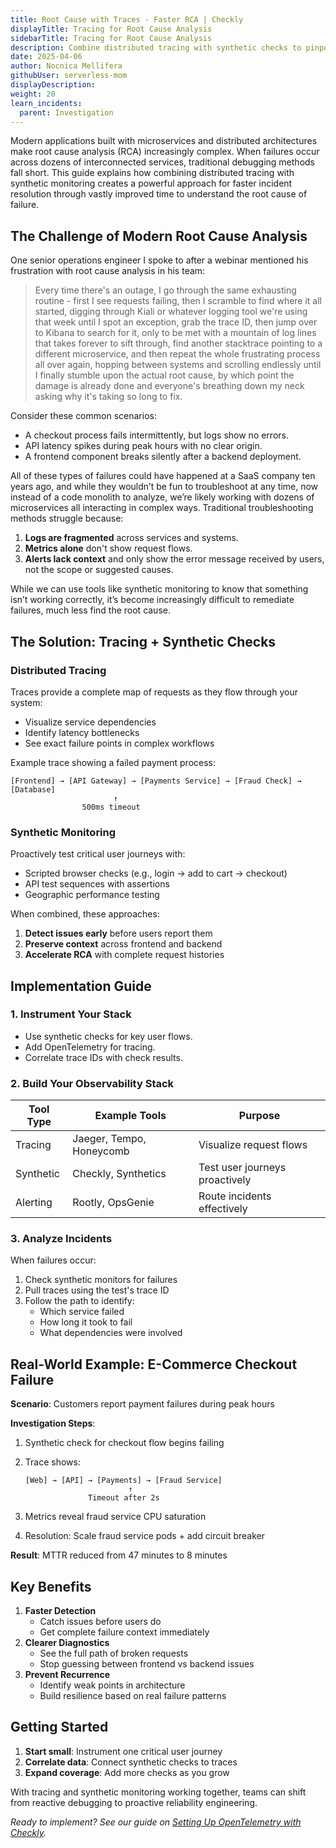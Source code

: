 ```yaml
---
title: Root Cause with Traces - Faster RCA | Checkly
displayTitle: Tracing for Root Cause Analysis
sidebarTitle: Tracing for Root Cause Analysis
description: Combine distributed tracing with synthetic checks to pinpoint failures across microservices, preserve request context, and reduce MTTR.
date: 2025-04-06
author: Nocnica Mellifera
githubUser: serverless-mom
displayDescription: 
weight: 20
learn_incidents:
  parent: Investigation
---
```


Modern applications built with microservices and distributed architectures make root cause analysis (RCA) increasingly complex. When failures occur across dozens of interconnected services, traditional debugging methods fall short. This guide explains how combining distributed tracing with synthetic monitoring creates a powerful approach for faster incident resolution through vastly improved time to understand the root cause of failure.

## The Challenge of Modern Root Cause Analysis

One senior operations engineer I spoke to after a webinar mentioned his frustration with root cause analysis in his team:

> Every time there's an outage, I go through the same exhausting routine - first I see requests failing, then I scramble to find where it all started, digging through Kiali or whatever logging tool we're using that week until I spot an exception, grab the trace ID, then jump over to Kibana to search for it, only to be met with a mountain of log lines that takes forever to sift through, find another stacktrace pointing to a different microservice, and then repeat the whole frustrating process all over again, hopping between systems and scrolling endlessly until I finally stumble upon the actual root cause, by which point the damage is already done and everyone's breathing down my neck asking why it's taking so long to fix.
> 

Consider these common scenarios:

- A checkout process fails intermittently, but logs show no errors.
- API latency spikes during peak hours with no clear origin.
- A frontend component breaks silently after a backend deployment.

All of these types of failures could have happened at a SaaS company ten years ago, and while they wouldn’t be fun to troubleshoot at any time, now instead of a code monolith to analyze, we’re likely working with dozens of microservices all interacting in complex ways. Traditional troubleshooting methods struggle because:

1. **Logs are fragmented** across services and systems.
2. **Metrics alone** don't show request flows.
3. **Alerts lack context** and only show the error message received by users, not the scope or suggested causes.

While we can use tools like synthetic monitoring to know that something isn’t working correctly, it’s become increasingly difficult to remediate failures, much less find the root cause.

## The Solution: Tracing + Synthetic Checks

### Distributed Tracing

Traces provide a complete map of requests as they flow through your system:

- Visualize service dependencies
- Identify latency bottlenecks
- See exact failure points in complex workflows

Example trace showing a failed payment process:

```
[Frontend] → [API Gateway] → [Payments Service] → [Fraud Check] → [Database]
                       ↑
                500ms timeout

```

### Synthetic Monitoring

Proactively test critical user journeys with:

- Scripted browser checks (e.g., login → add to cart → checkout)
- API test sequences with assertions
- Geographic performance testing

When combined, these approaches:

1. **Detect issues early** before users report them
2. **Preserve context** across frontend and backend
3. **Accelerate RCA** with complete request histories

## Implementation Guide

### 1. Instrument Your Stack

- Use synthetic checks for key user flows.
- Add OpenTelemetry for tracing.
- Correlate trace IDs with check results.

### 2. Build Your Observability Stack

| Tool Type | Example Tools | Purpose |
| --- | --- | --- |
| Tracing | Jaeger, Tempo, Honeycomb | Visualize request flows |
| Synthetic | Checkly, Synthetics | Test user journeys proactively |
| Alerting | Rootly, OpsGenie | Route incidents effectively |

### 3. Analyze Incidents

When failures occur:

1. Check synthetic monitors for failures
2. Pull traces using the test's trace ID
3. Follow the path to identify:
    - Which service failed
    - How long it took to fail
    - What dependencies were involved

## Real-World Example: E-Commerce Checkout Failure

**Scenario**: Customers report payment failures during peak hours

**Investigation Steps**:

1. Synthetic check for checkout flow begins failing
2. Trace shows:
    
    ```
    [Web] → [API] → [Payments] → [Fraud Service]
                           ↑
                  Timeout after 2s
    
    ```
    
3. Metrics reveal fraud service CPU saturation
4. Resolution: Scale fraud service pods + add circuit breaker

**Result**: MTTR reduced from 47 minutes to 8 minutes

## Key Benefits

1. **Faster Detection**
    - Catch issues before users do
    - Get complete failure context immediately
2. **Clearer Diagnostics**
    - See the full path of broken requests
    - Stop guessing between frontend vs backend issues
3. **Prevent Recurrence**
    - Identify weak points in architecture
    - Build resilience based on real failure patterns

## Getting Started

1. **Start small**: Instrument one critical user journey
2. **Correlate data**: Connect synthetic checks to traces
3. **Expand coverage**: Add more checks as you grow

With tracing and synthetic monitoring working together, teams can shift from reactive debugging to proactive reliability engineering.

*Ready to implement? See our guide on [Setting Up OpenTelemetry with Checkly](https://www.notion.so/Tracing-and-Monitoring-for-faster-Root-Cause-Analysis-1d0ec050b06e808eabe6e37a76c6eb65?pvs=21).*